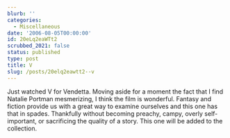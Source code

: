 ```yaml
---
blurb: ''
categories:
  - Miscellaneous
date: '2006-08-05T00:00:00'
id: 20eLq2eaWTt2
scrubbed_2021: false
status: published
type: post
title: V
slug: /posts/20elq2eawtt2--v
---
```


Just watched V for Vendetta. Moving aside for a moment the fact
that I find Natalie Portman mesmerizing, I think the film is
wonderful. Fantasy and fiction provide us with a great way to
examine ourselves and this one has that in spades. Thankfully
without becoming preachy, campy, overly self-important, or
sacrificing the quality of a story. This one will be added to the
collection.
